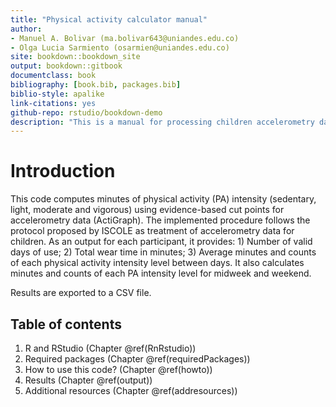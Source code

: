 ```yaml
--- 
title: "Physical activity calculator manual"
author: 
- Manuel A. Bolivar (ma.bolivar643@uniandes.edu.co)
- Olga Lucia Sarmiento (osarmien@uniandes.edu.co)
site: bookdown::bookdown_site
output: bookdown::gitbook
documentclass: book
bibliography: [book.bib, packages.bib]
biblio-style: apalike
link-citations: yes
github-repo: rstudio/bookdown-demo
description: "This is a manual for processing children accelerometry data based on .agd files from ActiGraph."
---
```


# Introduction {#intro}

This code computes minutes of physical activity (PA) intensity (sedentary, light, moderate and vigorous) using  evidence-based cut points for accelerometry data (ActiGraph). The implemented procedure follows the protocol proposed by ISCOLE as treatment of accelerometry data for children. As an output for each participant, it provides: 1) Number of valid days of use; 2) Total wear time in minutes; 3) Average minutes and counts of each physical activity intensity level between days. It also calculates minutes and counts of each PA intensity level for midweek and weekend.

Results are exported to a CSV file.

## Table of contents
1. R and RStudio (Chapter \@ref(RnRstudio))
2. Required packages (Chapter \@ref(requiredPackages))
3. How to use this code? (Chapter \@ref(howto))
4. Results (Chapter \@ref(output))
5. Additional resources (Chapter \@ref(addresources))

